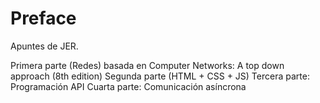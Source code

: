 # Preface {.unnumbered}

Apuntes de JER.

Primera parte (Redes) basada en Computer Networks: A top down approach (8th edition)
Segunda parte (HTML + CSS + JS)
Tercera parte: Programación API
Cuarta parte: Comunicación asíncrona
